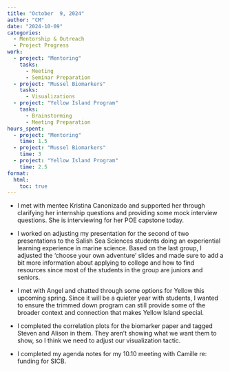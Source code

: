 ```yaml
---
title: "October  9, 2024"
author: "CM"
date: "2024-10-09"
categories:
  - Mentorship & Outreach
  - Project Progress
work:
  - project: "Mentoring"
    tasks: 
      - Meeting
      - Seminar Preparation
  - project: "Mussel Biomarkers"
    tasks: 
      - Visualizations
  - project: "Yellow Island Program"
    tasks: 
      - Brainstorming
      - Meeting Preparation
hours_spent:
  - project: "Mentoring"
    time: 1.5
  - project: "Mussel Biomarkers"
    time: 3
  - project: "Yellow Island Program"
    time: 2.5
format:
  html:
    toc: true
---
```


- I met with mentee Kristina Canonizado and supported her through clarifying her internship questions and providing some mock interview questions. She is interviewing for her POE capstone today.\

- I worked on adjusting my presentation for the second of two presentations to the Salish Sea Sciences students doing an experiential learning experience in marine science. Based on the last group, I adjusted the ‘choose your own adventure’ slides and made sure to add a bit more information about applying to college and how to find resources since most of the students in the group are juniors and seniors.\

- I met with Angel and chatted through some options for Yellow this upcoming spring. Since it will be a quieter year with students, I wanted to ensure the trimmed down program can still provide some of the broader context and connection that makes Yellow Island special.\

- I completed the correlation plots for the biomarker paper and tagged Steven and Alison in them. They aren’t showing what we want them to show, so I think we need to adjust our visualization tactic.\

- I completed my agenda notes for my 10.10 meeting with Camille re: funding for SICB.
